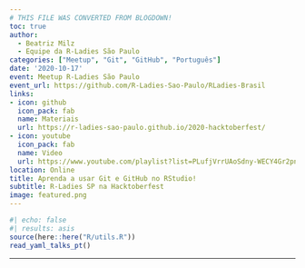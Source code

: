 ```yaml
---
# THIS FILE WAS CONVERTED FROM BLOGDOWN!
toc: true
author: 
  - Beatriz Milz
  - Equipe da R-Ladies São Paulo
categories: ["Meetup", "Git", "GitHub", "Português"]
date: '2020-10-17'
event: Meetup R-Ladies São Paulo
event_url: https://github.com/R-Ladies-Sao-Paulo/RLadies-Brasil
links:
- icon: github
  icon_pack: fab
  name: Materiais
  url: https://r-ladies-sao-paulo.github.io/2020-hacktoberfest/
- icon: youtube
  icon_pack: fab
  name: Video
  url: https://www.youtube.com/playlist?list=PLufjVrrUAoSdny-WECY4Gr2pn5OQGG_FN
location: Online
title: Aprenda a usar Git e GitHub no RStudio!
subtitle: R-Ladies SP na Hacktoberfest
image: featured.png
---
```


```r
#| echo: false
#| results: asis
source(here::here("R/utils.R"))
read_yaml_talks_pt()
```

------------------------------------------------------------------------
